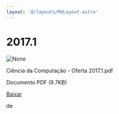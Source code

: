 ```yaml
---
layout: '@/layouts/MdLayout.astro'
---
```






2017.1
======









<Image src="https://arapiraca.ufal.br/graduacao/ciencia-da-computacao/horarios/2017/oferta-2017.1/%2b%2bplone%2b%2bufalprofile/imgs/file-icon.png" alt="None" inferSize />


 Ciência da Computação - Oferta 2017.1.pdf  

 Documento PDF
 (9.7KB)
 

[Baixar](%40%40download/file/Ci%c3%aancia%20da%20Computa%c3%a7%c3%a3o%20-%20Oferta%202017.1.pdf)























 de 












